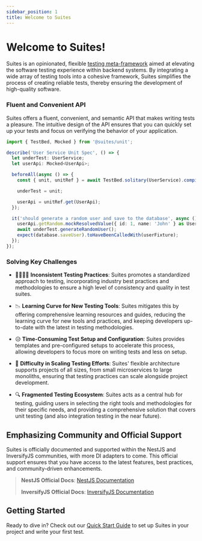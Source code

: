 ```yaml
---
sidebar_position: 1
title: Welcome to Suites
---
```


# Welcome to Suites!

Suites is an opinionated, flexible [testing meta-framework](https://google.com) aimed at elevating the software testing experience within
backend systems. By integrating a wide array of testing tools into a cohesive framework, Suites simplifies the process
of creating reliable tests, thereby ensuring the development of high-quality software.

<HomepageFeatures  />

### Fluent and Convenient API

Suites offers a fluent, convenient, and semantic API that makes writing tests a pleasure. The intuitive design of the
API ensures that you can quickly set up your tests and focus on verifying the behavior of your application.

```typescript title="user.service.spec.ts"
import { TestBed, Mocked } from '@suites/unit';

describe('User Service Unit Spec', () => {
  let underTest: UserService;
  let userApi: Mocked<UserApi>;

  beforeAll(async () => {
    const { unit, unitRef } = await TestBed.solitary(UserService).compile();

    underTest = unit;

    userApi = unitRef.get(UserApi);
  });

  it('should generate a random user and save to the database', async () => {
    userApi.getRandom.mockResolvedValue({ id: 1, name: 'John' } as User);
    await underTest.generateRandomUser();
    expect(database.saveUser).toHaveBeenCalledWith(userFixture);
  });
});
```

<ExploreLink />

### Solving Key Challenges

- 👨‍💻👩‍💻 **Inconsistent Testing Practices**: Suites promotes a standardized approach to testing, incorporating industry
best practices and methodologies to ensure a high level of consistency and quality in test suites.

- 📉 **Learning Curve for New Testing Tools**: Suites mitigates this by offering comprehensive learning resources and
guides, reducing the learning curve for new tools and practices, and keeping developers up-to-date with the latest in
testing methodologies.

- 😥 **Time-Consuming Test Setup and Configuration**: Suites provides templates and pre-configured setups to accelerate
this process, allowing developers to focus more on writing tests and less on setup.

- 🧪 **Difficulty in Scaling Testing Efforts**: Suites' flexible architecture supports projects of all sizes, from small
microservices to large monoliths, ensuring that testing practices can scale alongside project development.

- 🔍 **Fragmented Testing Ecosystem**: Suites acts as a central hub for testing, guiding users in selecting the right
tools and methodologies for their specific needs, and providing a comprehensive solution that covers unit testing (and
also integration testing in the near future).

## Emphasizing Community and Official Support

Suites is officially documented and supported within the NestJS and InversifyJS communities, with more DI adapters to
come. This official support ensures that you have access to the latest features, best practices, and community-driven
enhancements.

> **NestJS Official Docs**: [NestJS Documentation](https://docs.nestjs.com/)
>
> **InversifyJS Official Docs**: [InversifyJS Documentation](https://inversify.io/)

## Getting Started

Ready to dive in? Check out our [Quick Start Guide](/docs/get-started/quick-start) to set up Suites in your project and
write your first test.
